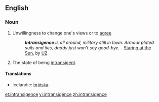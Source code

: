 ==English==

===Noun===
{{en-noun}}

# Unwillingness to change one's views or to [[agree]].
#:'''''Intransigence''' is all around, military still in town.  Armour plated suits and ties, daddy just won't say good-bye.''  - [[w:Staring at the Sun (U2 song)|Staring at the Sun]], by [[w:U2|U2]]
# The state of being [[intransigent]].

====Translations====
*Icelandic: [[þrjóska]] {{f}}

[[et:intransigence]]
[[vi:intransigence]]
[[zh:intransigence]]